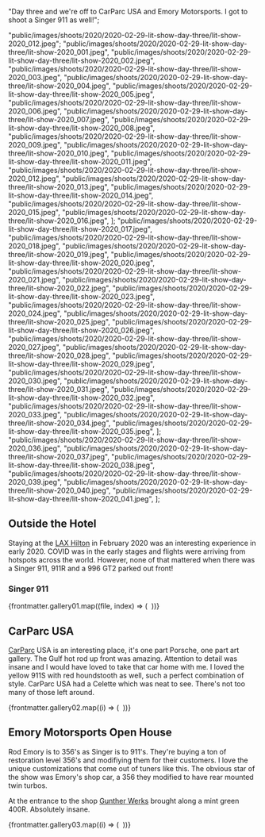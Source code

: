 
  "Day three and we're off to CarParc USA and Emory Motorsports. I got to shoot a Singer 911 as well!";


  "public/images/shoots/2020/2020-02-29-lit-show-day-three/lit-show-2020_012.jpeg";
  "public/images/shoots/2020/2020-02-29-lit-show-day-three/lit-show-2020_001.jpeg",
  "public/images/shoots/2020/2020-02-29-lit-show-day-three/lit-show-2020_002.jpeg",
  "public/images/shoots/2020/2020-02-29-lit-show-day-three/lit-show-2020_003.jpeg",
  "public/images/shoots/2020/2020-02-29-lit-show-day-three/lit-show-2020_004.jpeg",
  "public/images/shoots/2020/2020-02-29-lit-show-day-three/lit-show-2020_005.jpeg",
  "public/images/shoots/2020/2020-02-29-lit-show-day-three/lit-show-2020_006.jpeg",
  "public/images/shoots/2020/2020-02-29-lit-show-day-three/lit-show-2020_007.jpeg",
  "public/images/shoots/2020/2020-02-29-lit-show-day-three/lit-show-2020_008.jpeg",
  "public/images/shoots/2020/2020-02-29-lit-show-day-three/lit-show-2020_009.jpeg",
  "public/images/shoots/2020/2020-02-29-lit-show-day-three/lit-show-2020_010.jpeg",
  "public/images/shoots/2020/2020-02-29-lit-show-day-three/lit-show-2020_011.jpeg",
  "public/images/shoots/2020/2020-02-29-lit-show-day-three/lit-show-2020_012.jpeg",
  "public/images/shoots/2020/2020-02-29-lit-show-day-three/lit-show-2020_013.jpeg",
  "public/images/shoots/2020/2020-02-29-lit-show-day-three/lit-show-2020_014.jpeg",
  "public/images/shoots/2020/2020-02-29-lit-show-day-three/lit-show-2020_015.jpeg",
  "public/images/shoots/2020/2020-02-29-lit-show-day-three/lit-show-2020_016.jpeg",
];
  "public/images/shoots/2020/2020-02-29-lit-show-day-three/lit-show-2020_017.jpeg",
  "public/images/shoots/2020/2020-02-29-lit-show-day-three/lit-show-2020_018.jpeg",
  "public/images/shoots/2020/2020-02-29-lit-show-day-three/lit-show-2020_019.jpeg",
  "public/images/shoots/2020/2020-02-29-lit-show-day-three/lit-show-2020_020.jpeg",
  "public/images/shoots/2020/2020-02-29-lit-show-day-three/lit-show-2020_021.jpeg",
  "public/images/shoots/2020/2020-02-29-lit-show-day-three/lit-show-2020_022.jpeg",
  "public/images/shoots/2020/2020-02-29-lit-show-day-three/lit-show-2020_023.jpeg",
  "public/images/shoots/2020/2020-02-29-lit-show-day-three/lit-show-2020_024.jpeg",
  "public/images/shoots/2020/2020-02-29-lit-show-day-three/lit-show-2020_025.jpeg",
  "public/images/shoots/2020/2020-02-29-lit-show-day-three/lit-show-2020_026.jpeg",
  "public/images/shoots/2020/2020-02-29-lit-show-day-three/lit-show-2020_027.jpeg",
  "public/images/shoots/2020/2020-02-29-lit-show-day-three/lit-show-2020_028.jpeg",
  "public/images/shoots/2020/2020-02-29-lit-show-day-three/lit-show-2020_029.jpeg",
  "public/images/shoots/2020/2020-02-29-lit-show-day-three/lit-show-2020_030.jpeg",
  "public/images/shoots/2020/2020-02-29-lit-show-day-three/lit-show-2020_031.jpeg",
  "public/images/shoots/2020/2020-02-29-lit-show-day-three/lit-show-2020_032.jpeg",
  "public/images/shoots/2020/2020-02-29-lit-show-day-three/lit-show-2020_033.jpeg",
  "public/images/shoots/2020/2020-02-29-lit-show-day-three/lit-show-2020_034.jpeg",
  "public/images/shoots/2020/2020-02-29-lit-show-day-three/lit-show-2020_035.jpeg",
];
  "public/images/shoots/2020/2020-02-29-lit-show-day-three/lit-show-2020_036.jpeg",
  "public/images/shoots/2020/2020-02-29-lit-show-day-three/lit-show-2020_037.jpeg",
  "public/images/shoots/2020/2020-02-29-lit-show-day-three/lit-show-2020_038.jpeg",
  "public/images/shoots/2020/2020-02-29-lit-show-day-three/lit-show-2020_039.jpeg",
  "public/images/shoots/2020/2020-02-29-lit-show-day-three/lit-show-2020_040.jpeg",
  "public/images/shoots/2020/2020-02-29-lit-show-day-three/lit-show-2020_041.jpeg",
];

## Outside the Hotel

Staying at the [LAX Hilton](https://www.hilton.com/en/hotels/laxahhh-hilton-los-angeles-airport/) in February 2020 was an interesting experience in early 2020. COVID was in the early stages and flights were arriving from hotspots across the world. However, none of that mattered when there was a Singer 911, 911R and a 996 GT2 parked out front!

### Singer 911

<div class="gallery">
  {frontmatter.gallery01.map((file, index) => (
    <Gallery file={file} id={index}>
      <Image file={file} sizes="(min-width: 1024px) 800px, 100vw" />
    </Gallery>
  ))}
</div>

## CarParc USA

[CarParc](https://carparcusa.com/) USA is an interesting place, it's one part Porsche, one part art gallery. The Gulf hot rod up front was amazing. Attention to detail was insane and I would have loved to take that car home with me. I loved the yellow 911S with red houndstooth as well, such a perfect combination of style. CarParc USA had a Celette which was neat to see. There's not too many of those left around.

<div class="gallery">
  {frontmatter.gallery02.map((i) => (
    <Gallery file={i}>
      <Image file={i} sizes="(min-width: 1024px) 800px, 100vw" />
    </Gallery>
  ))}
</div>

## Emory Motorsports Open House

Rod Emory is to 356's as Singer is to 911's. They're buying a ton of restoration level 356's and modifiying them for their customers. I love the unique customizations that come out of tuners like this. The obvious star of the show was Emory's shop car, a 356 they modified to have rear mounted twin turbos.

At the entrance to the shop [Gunther Werks](https://www.guntherwerks.com/) brought along a mint green 400R. Absolutely insane.

<div class="gallery">
  {frontmatter.gallery03.map((i) => (
    <Gallery file={i}>
      <Image file={i} sizes="(min-width: 1024px) 800px, 100vw" />
    </Gallery>
  ))}
</div>
